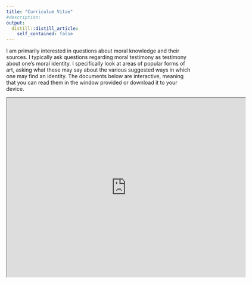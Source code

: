 ```yaml
---
title: "Curriculum Vitae"
#description:
output:
  distill::distill_article:
    self_contained: false
---
```



I am primarily interested in questions about moral knowledge and their sources. I typically ask questions regarding moral testimony as testimony about one's moral identity. I specifically look at areas of popular forms of art, asking what these may say about the various suggested ways in which one may find an identity. The documents below are interactive, meaning that you can read them in the window provided or download it to your device.

<iframe src="https://drive.google.com/file/d/1v7CH7WSMcn2n7blYdme8cc5TY8AXaG-p/preview" width="640" height="480" allow="autoplay"></iframe>
